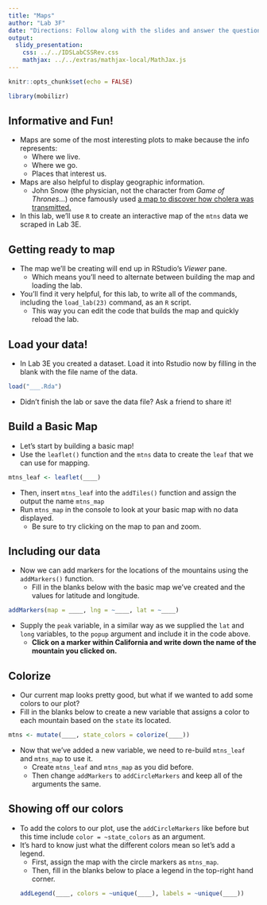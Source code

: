 ```yaml
---
title: "Maps"
author: "Lab 3F"
date: "Directions: Follow along with the slides and answer the questions in **red** font in your journal."
output: 
  slidy_presentation: 
    css: ../../IDSLabCSSRev.css
    mathjax: ../../extras/mathjax-local/MathJax.js
---
```


```r
knitr::opts_chunk$set(echo = FALSE)
```

```r
library(mobilizr)
```

## Informative and Fun!

- Maps are some of the most interesting plots to make because the info represents:
  - Where we live.
  - Where we go.
  - Places that interest us.
- Maps are also helpful to display geographic information.
  - John Snow (the physician, not the character from _Game of Thrones_...) once famously used [a map to discover how cholera was transmitted.](http://commons.wikimedia.org/wiki/File:Snow-cholera-map-1.jpg#mediaviewer/File:Snow-cholera-map-1.jpg)
- In this lab, we'll use `R` to create an interactive map of the `mtns` data we scraped in Lab 3E.


## Getting ready to map

- The map we'll be creating will end up in RStudio's _Viewer_ pane.
    - Which means you'll need to alternate between building the map and loading the lab.
- You'll find it very helpful, for this lab, to write all of the commands, including the `load_lab(23)` command, as an `R` script.
    - This way you can edit the code that builds the map and quickly reload the lab.

## Load your data!

- In Lab 3E you created a dataset. Load it into Rstudio now by filling in the blank with the file name of the data.
```r
load("___.Rda")
```
- Didn't finish the lab or save the data file? Ask a friend to share it!


## Build a Basic Map

- Let's start by building a basic map!
- Use the `leaflet()` function and the `mtns` data to create the `leaf` that we can use for mapping.

```r
mtns_leaf <- leaflet(____)
```

- Then, insert `mtns_leaf` into the `addTiles()` function and assign the output the name `mtns_map`
- Run `mtns_map` in the console to look at your basic map with no data displayed.
    - Be sure to try clicking on the map to pan and zoom.


## Including our data

- Now we can add markers for the locations of the mountains using the `addMarkers()` function.
    - Fill in the blanks below with the basic map we've created and the values for latitude and longitude.
    
```r
addMarkers(map = ____, lng = ~____, lat = ~____)
```

- Supply the `peak` variable, in a similar way as we supplied the `lat` and `long` variables, to the `popup` argument and include it in the code above.
    - **Click on a marker within California and write down the name of the mountain you clicked on.**


## Colorize

- Our current map looks pretty good, but what if we wanted to add some colors to our plot? 
- Fill in the blanks below to create a new variable that assigns a color to each mountain based on the `state` its located.
```r
mtns <- mutate(____, state_colors = colorize(____))
```
- Now that we've added a new variable, we need to re-build `mtns_leaf` and `mtns_map` to use it.
    - Create `mtns_leaf` and `mtns_map` as you did before.
    - Then change `addMarkers` to `addCircleMarkers` and keep all of the arguments the same.


## Showing off our colors

- To add the colors to our plot, use the `addCircleMarkers` like before but this time include `color = ~state_colors` as an argument.
- It's hard to know just what the different colors mean so let's add a legend.
  - First, assign the map with the circle markers as `mtns_map`.
  - Then, fill in the blanks below to place a legend in the top-right hand corner.
```r
addLegend(____, colors = ~unique(____), labels = ~unique(____))
```
